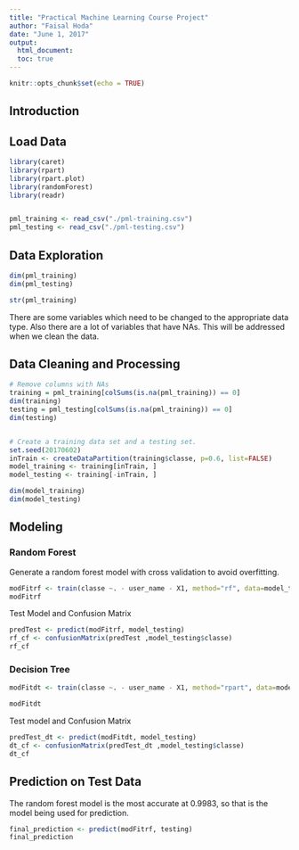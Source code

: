 ```yaml
---
title: "Practical Machine Learning Course Project"
author: "Faisal Hoda"
date: "June 1, 2017"
output: 
  html_document:
  toc: true
---
```


```r
knitr::opts_chunk$set(echo = TRUE)
```

## Introduction


## Load Data
```r
library(caret)
library(rpart)
library(rpart.plot)
library(randomForest)
library(readr)


pml_training <- read_csv("./pml-training.csv")
pml_testing <- read_csv("./pml-testing.csv")

```


## Data Exploration
```r
dim(pml_training)
dim(pml_testing)

str(pml_training)
```

There are some variables which need to be changed to the appropriate data type.
Also there are a lot of variables that have NAs. This will be addressed when we clean the data.


## Data Cleaning and Processing
```r

# Remove columns with NAs
training = pml_training[colSums(is.na(pml_training)) == 0]
dim(training)
testing = pml_testing[colSums(is.na(pml_training)) == 0]
dim(testing)


# Create a training data set and a testing set.
set.seed(20170602)
inTrain <- createDataPartition(training$classe, p=0.6, list=FALSE)
model_training <- training[inTrain, ]
model_testing <- training[-inTrain, ]

dim(model_training)
dim(model_testing)
```


## Modeling 

### Random Forest

Generate a random forest model with cross validation to avoid overfitting. 

```r
modFitrf <- train(classe ~. - user_name - X1, method="rf", data=model_training, trControl=trainControl(method='cv'), number=3, allowParallel=TRUE, importance=TRUE )
modFitrf

```

Test Model and Confusion Matrix
```r
predTest <- predict(modFitrf, model_testing)
rf_cf <- confusionMatrix(predTest ,model_testing$classe)
rf_cf
```


### Decision Tree
```r
modFitdt <- train(classe ~. - user_name - X1, method="rpart", data=model_training)

modFitdt

```

Test model and Confusion Matrix
```r
predTest_dt <- predict(modFitdt, model_testing)
dt_cf <- confusionMatrix(predTest_dt ,model_testing$classe)
dt_cf

```


## Prediction on Test Data

The random forest model is the most accurate at $0.9983$, so that is the model being used for prediction.

```r
final_prediction <- predict(modFitrf, testing)
final_prediction

```





